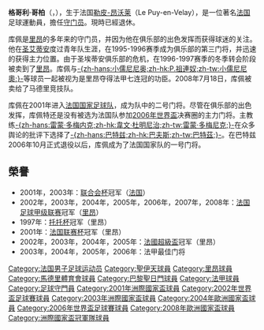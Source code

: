 {{noteTA
|G1=laliga
|T=zh-hans:格雷戈里·库佩;zh-hk:格哥利·哥柏;zh-tw:格雷戈里·庫佩;
|1=zh-hans:格雷戈里·库佩;zh-hk:格哥利·哥柏;zh-tw:格雷戈里·庫佩;
|2=zh-hans:库佩;zh-hk:哥柏;zh-tw:庫佩;
|3=zh-hans:圣埃蒂安;zh-hk:聖伊天;zh-tw:聖埃蒂安;
}}
{{Football player infobox
| playername      = 格雷戈里·库佩<br />''Grégory Coupet'' 
| image           = [[File:Grégory_Coupet.jpg|250px]]
| fullname        = 格雷戈里·库佩 <br />Grégory Coupet 
| nickname        = ''Greg'' 
| dateofbirth     = {{birth date and age|1972|12|31}}
| cityofbirth     = [[勒皮昂沃莱|勒皮-昂沃莱市]] 
| countryofbirth  = [[法国|法国]] 
| height          = {{height|m=1.81}}
| currentclub     = 已退役
| clubnumber      =  
| position        = 守门员 
| youthyears      = 1988-93 
| youthclubs      = [[圣埃蒂安足球俱乐部|圣埃蒂安]] 
| years           = 1993-97<br />1997-2008<br />2008-2009<br />2009-2011
| clubs           = [[圣埃蒂安足球俱乐部|圣埃蒂安]]<br />[[里昂足球會|里昂]]<br />[[馬德里體育會|馬德里體育會]]<br />[[巴黎聖日耳門|巴黎聖日耳門]]<br />'''總計'''
| caps(goals)     = 88 {{0}}(0)<br />357 (0)<br />11 {{0}}(0)<br />31 {{0}}(0)<br />652 (0)
| nationalyears   = 2001-2008
| nationalteam    = [[法国国家足球队|法国]] 
| nationalcaps(goals) = 34 {{0}}(0)
| pcupdate        = 2010年5月16日
| ntupdate        = 2009年7月1日
}}
'''格哥利·哥柏'''（'''{{lang|fr|Grégory Coupet}}'''，{{bd|1972年|12月31日|catIdx=Coupet,Gregory}}），生于法国[[勒皮-昂沃莱|勒皮-昂沃莱]]（Le Puy-en-Velay），是一位著名[[法国|法国]]足球運動員，擔任[[守门员|守门员]]。現時已經退休。

库佩是[[里昂足球俱乐部|里昂]]的多年来的守门员，并因为他在俱乐部的出色发挥而获得球迷的关注。他在[[圣艾蒂安足球俱乐部|圣艾蒂安]]度过青年队生涯，在1995-1996赛季成为俱乐部的第三门将，并迅速的获得主力位置。由于圣埃蒂安俱乐部的危机，在1996-1997赛季的冬季转会阶段被卖到了[[里昂足球俱乐部|里昂]]。库佩与[[儒尼尼奥·佩南布卡诺|-{zh-hans:小儒尼尼奥;zh-hk:P.祖連奴;zh-tw:小儒尼尼奧;}-]]等球员一起被视为是里昂夺得法甲七连冠的功臣。2008年7月18日，库佩被卖给了马德里竞技队。

库佩在2001年进入[[法国国家足球队|法国国家足球队]]，成为队中的二号门将。尽管在俱乐部的出色发挥，库佩特还是没有被选为法国队参加[[2006年世界盃足球賽|2006年世界盃]]决赛圈的主力门将。主教练[[雷蒙·多梅内克|-{zh-hans:雷蒙·多梅内克;zh-hk:韋文·杜明尼治;zh-tw:雷蒙·多梅尼克;}-]]在众多舆论的批评下选择了[[法比安·巴特兹|-{zh-hans:巴特兹;zh-hk:巴夫斯;zh-tw:巴特茲;}-]]。在巴特兹2006年10月正式退役以后，库佩成为了法国国家队的一号门将。

== 榮譽 ==
* 2001年，2003年：[[联合会杯|联合会杯]]冠军（[[法国国家足球队|法国]]）
* 2002年，2003年，2004年，2005年，2006年，2007年，2008年：[[法国足球甲级联赛|法国足球甲级联赛]]冠军（[[里昂足球俱乐部|里昂]]）
* 1997年：[[托托杯|托托杯]]冠军（里昂）
* 2001年：[[法国联赛杯|法国联赛杯]]冠军（里昂）
* 2002年，2003年，2004年，2005年：[[法國超級盃|法國超級盃]]冠军（里昂）
* 2003年，2004年，2005年，2006年：法甲最佳门将

{{2002年世界杯足球赛法国参赛名单}}
{{2004年歐洲國家盃法國參賽名單}}
{{2006年世界杯足球赛法国参赛名单}}
{{2008年欧洲足球锦标赛法国参赛名单}}

{{Authority control}}
{{DEFAULTSORT:Coupet, Gregory}}
[[Category:法国男子足球运动员|Category:法国男子足球运动员]]
[[Category:聖伊天球員|Category:聖伊天球員]]
[[Category:里昂球員|Category:里昂球員]]
[[Category:馬德里體育會球員|Category:馬德里體育會球員]]
[[Category:巴黎聖日門球員|Category:巴黎聖日門球員]]
[[Category:法甲球員|Category:法甲球員]]
[[Category:足球守門員|Category:足球守門員]]
[[Category:2001年洲際國家盃球員|Category:2001年洲際國家盃球員]]
[[Category:2002年世界盃足球賽球員|Category:2002年世界盃足球賽球員]]
[[Category:2003年洲際國家盃球員|Category:2003年洲際國家盃球員]]
[[Category:2004年歐洲國家盃球員|Category:2004年歐洲國家盃球員]]
[[Category:2006年世界盃足球賽球員|Category:2006年世界盃足球賽球員]]
[[Category:2008年歐洲國家盃球員|Category:2008年歐洲國家盃球員]]
[[Category:洲際國家盃冠軍隊球員|Category:洲際國家盃冠軍隊球員]]